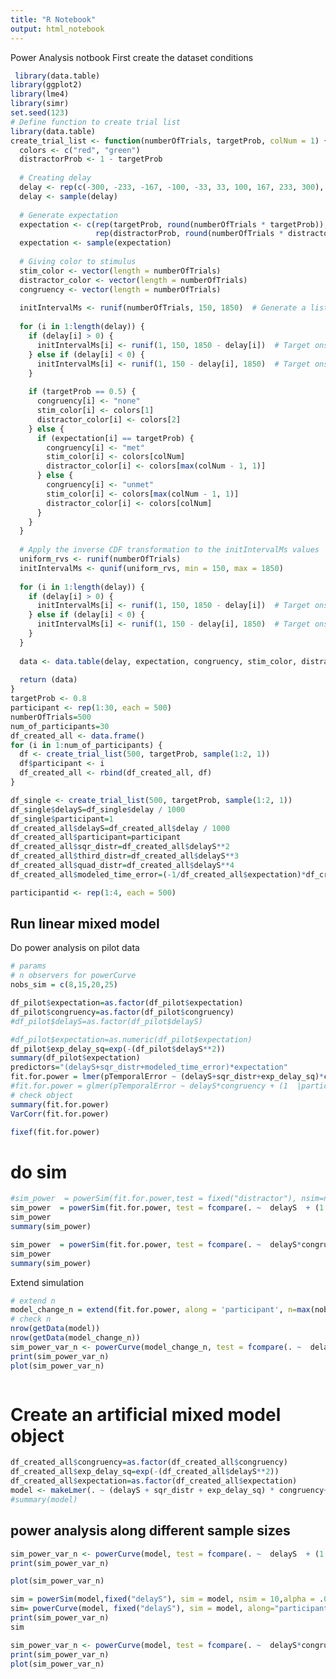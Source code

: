 ```yaml
---
title: "R Notebook"
output: html_notebook
---
```


Power Analysis notbook First create the dataset conditions

```r
 library(data.table)
library(ggplot2)
library(lme4)
library(simr)
set.seed(123)
# Define function to create trial list
library(data.table)
create_trial_list <- function(numberOfTrials, targetProb, colNum = 1) {
  colors <- c("red", "green")
  distractorProb <- 1 - targetProb
  
  # Creating delay
  delay <- rep(c(-300, -233, -167, -100, -33, 33, 100, 167, 233, 300), length.out = numberOfTrials)
  delay <- sample(delay)
  
  # Generate expectation
  expectation <- c(rep(targetProb, round(numberOfTrials * targetProb)), 
                   rep(distractorProb, round(numberOfTrials * distractorProb)))
  expectation <- sample(expectation)
  
  # Giving color to stimulus
  stim_color <- vector(length = numberOfTrials)
  distractor_color <- vector(length = numberOfTrials)
  congruency <- vector(length = numberOfTrials)
  
  initIntervalMs <- runif(numberOfTrials, 150, 1850)  # Generate a list of uniform random numbers between 150 and 1850
  
  for (i in 1:length(delay)) {
    if (delay[i] > 0) {
      initIntervalMs[i] <- runif(1, 150, 1850 - delay[i])  # Target onset relative to start of trial
    } else if (delay[i] < 0) {
      initIntervalMs[i] <- runif(1, 150 - delay[i], 1850)  # Target onset relative to start of trial
    }
    
    if (targetProb == 0.5) {
      congruency[i] <- "none"
      stim_color[i] <- colors[1]
      distractor_color[i] <- colors[2]
    } else {
      if (expectation[i] == targetProb) {
        congruency[i] <- "met"
        stim_color[i] <- colors[colNum]
        distractor_color[i] <- colors[max(colNum - 1, 1)]
      } else {
        congruency[i] <- "unmet"
        stim_color[i] <- colors[max(colNum - 1, 1)]
        distractor_color[i] <- colors[colNum]
      }
    }
  }
  
  # Apply the inverse CDF transformation to the initIntervalMs values
  uniform_rvs <- runif(numberOfTrials)
  initIntervalMs <- qunif(uniform_rvs, min = 150, max = 1850)
  
  for (i in 1:length(delay)) {
    if (delay[i] > 0) {
      initIntervalMs[i] <- runif(1, 150, 1850 - delay[i])  # Target onset relative to start of trial
    } else if (delay[i] < 0) {
      initIntervalMs[i] <- runif(1, 150 - delay[i], 1850)  # Target onset relative to start of trial
    }
  }
  
  data <- data.table(delay, expectation, congruency, stim_color, distractor_color, targetTimeMs = initIntervalMs)
  
  return (data)
}
targetProb <- 0.8
participant <- rep(1:30, each = 500)
numberOfTrials=500
num_of_participants=30
df_created_all <- data.frame()
for (i in 1:num_of_participants) {
  df <- create_trial_list(500, targetProb, sample(1:2, 1))
  df$participant <- i
  df_created_all <- rbind(df_created_all, df)
}

df_single <- create_trial_list(500, targetProb, sample(1:2, 1))
df_single$delayS=df_single$delay / 1000
df_single$participant=1
df_created_all$delayS=df_created_all$delay / 1000
df_created_all$participant=participant
df_created_all$sqr_distr=df_created_all$delayS**2
df_created_all$third_distr=df_created_all$delayS**3
df_created_all$quad_distr=df_created_all$delayS**4
df_created_all$modeled_time_error=(-1/df_created_all$expectation)*df_created_all$delayS*exp(-(df_created_all$delayS**2))

participantid <- rep(1:4, each = 500)

```

## Run linear mixed model

Do power analysis on pilot data

```r
# params 
# n observers for powerCurve
nobs_sim = c(8,15,20,25)

df_pilot$expectation=as.factor(df_pilot$expectation)
df_pilot$congruency=as.factor(df_pilot$congruency)
#df_pilot$delayS=as.factor(df_pilot$delayS)

#df_pilot$expectation=as.numeric(df_pilot$expectation)
df_pilot$exp_delay_sq=exp(-(df_pilot$delayS**2))
summary(df_pilot$expectation)
predictors="(delayS+sqr_distr+modeled_time_error)*expectation"
fit.for.power = lmer(pTemporalError ~ (delayS+sqr_distr+exp_delay_sq)*congruency + (1|participant), data = df_pilot)
#fit.for.power = glmer(pTemporalError ~ delayS*congruency + (1  |participant), data = df_pilot)
# check object
summary(fit.for.power)
VarCorr(fit.for.power)

fixef(fit.for.power)

```

# do sim

```r
#sim_power  = powerSim(fit.for.power,test = fixed("distractor"), nsim=nsim)
sim_power  = powerSim(fit.for.power, test = fcompare(. ~  delayS  + (1 |participant)), nsim=20)
sim_power
summary(sim_power)

sim_power  = powerSim(fit.for.power, test = fcompare(. ~  delayS*congruency + (1 |participant)), nsim=20)
sim_power
summary(sim_power)


```


Extend simulation

```r
# extend n 
model_change_n = extend(fit.for.power, along = 'participant', n=max(nobs_sim))
# check n
nrow(getData(model)) 
nrow(getData(model_change_n)) 
sim_power_var_n <- powerCurve(model_change_n, test = fcompare(. ~  delayS*expectation+ (1 |participant)), sim = model_change_n, along="participant",breaks=c(10,15,20,25), nsim = nsim)
print(sim_power_var_n)
plot(sim_power_var_n)

```
```r


```


# Create an artificial mixed model object

```r
df_created_all$congruency=as.factor(df_created_all$congruency)
df_created_all$exp_delay_sq=exp(-(df_created_all$delayS**2))
df_created_all$expectation=as.factor(df_created_all$expectation)
model <- makeLmer(. ~ (delayS + sqr_distr + exp_delay_sq) * congruency+(1|participant), fixef=fixef(fit.for.power), VarCorr=0.095871, sigma=0.348798, data=df_created_all)# sigma=res,
#summary(model)
```

## power analysis along different sample sizes

```r
sim_power_var_n <- powerCurve(model, test = fcompare(. ~  delayS  + (1 |participant)), sim = model, along="participant", breaks=c(8,15,20,25), nsim = 1,alpha = .01)
print(sim_power_var_n)

plot(sim_power_var_n)

```
```r
sim = powerSim(model,fixed("delayS"), sim = model, nsim = 10,alpha = .05,progress=FALSE)
sim= powerCurve(model, fixed("delayS"), sim = model, along="participant", breaks=c(8,15,20,25), nsim = 1,alpha = .05,congruency)
print(sim_power_var_n)
sim
```


```r
sim_power_var_n <- powerCurve(model, test = fcompare(. ~  delayS*congruency  + (1 |participant)), sim = model, along="participant", breaks=c(5,10,15,20), nsim = 100,alpha = .01)
print(sim_power_var_n)
plot(sim_power_var_n)
```
